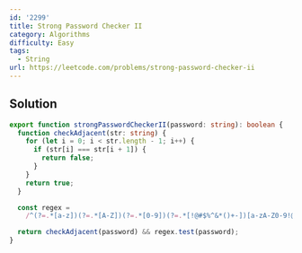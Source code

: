 ```yaml
---
id: '2299'
title: Strong Password Checker II
category: Algorithms
difficulty: Easy
tags:
  - String
url: https://leetcode.com/problems/strong-password-checker-ii
---
```


## Solution

```typescript showLineNumbers
export function strongPasswordCheckerII(password: string): boolean {
  function checkAdjacent(str: string) {
    for (let i = 0; i < str.length - 1; i++) {
      if (str[i] === str[i + 1]) {
        return false;
      }
    }
    return true;
  }

  const regex =
    /^(?=.*[a-z])(?=.*[A-Z])(?=.*[0-9])(?=.*[!@#$%^&*()+-])[a-zA-Z0-9!@#$%^&*()+-]{8,}$/;

  return checkAdjacent(password) && regex.test(password);
}
```

